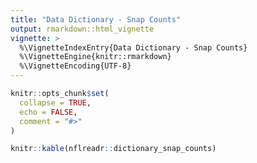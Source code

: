 ---
title: "Data Dictionary - Snap Counts"
output: rmarkdown::html_vignette
vignette: >
  %\VignetteIndexEntry{Data Dictionary - Snap Counts}
  %\VignetteEngine{knitr::rmarkdown}
  %\VignetteEncoding{UTF-8}
---

```{r, include = FALSE}
knitr::opts_chunk$set(
  collapse = TRUE,
  echo = FALSE,
  comment = "#>"
)
```

```{r}
knitr::kable(nflreadr::dictionary_snap_counts)
```
